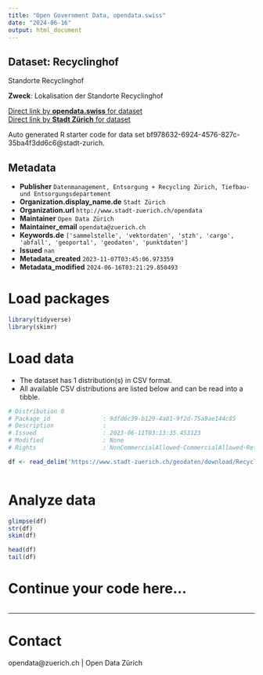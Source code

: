 ```yaml
---
title: "Open Government Data, opendata.swiss"
date: "2024-06-16"
output: html_document
---
```


## Dataset: Recyclinghof

Standorte Recyclinghof

**Zweck**: Lokalisation der Standorte Recyclinghof

[Direct link by **opendata.swiss** for dataset](https://opendata.swiss/de/dataset/recyclinghof)<br>
[Direct link by **Stadt Zürich** for dataset](https://data.stadt-zuerich.ch/dataset/geo_recyclinghof)

Auto generated R starter code for data set bf978632-6924-4576-827c-35ba4f3dd6c6@stadt-zurich.

## Metadata

- **Publisher** `Datenmanagement, Entsorgung + Recycling Zürich, Tiefbau- und Entsorgungsdepartement`
- **Organization.display_name.de** `Stadt Zürich`
- **Organization.url** `http://www.stadt-zuerich.ch/opendata`
- **Maintainer** `Open Data Zürich`
- **Maintainer_email** `opendata@zuerich.ch`
- **Keywords.de** `['sammelstelle', 'vektordaten', 'stzh', 'cargo', 'abfall', 'geoportal', 'geodaten', 'punktdaten']`
- **Issued** `nan`
- **Metadata_created** `2023-11-07T03:45:06.973359`
- **Metadata_modified** `2024-06-16T03:21:29.850493`


# Load packages

```r

library(tidyverse)
library(skimr)

```

# Load data

-   The dataset has 1 distribution(s) in CSV format.
-   All available CSV distributions are listed below and can be read into a tibble.

```r

# Distribution 0
# Package_id               : 9dfd6c39-b129-4a81-9f2d-75a9ae144c85
# Description              : 
# Issued                   : 2023-06-11T03:13:35.453123
# Modified                 : None
# Rights                   : NonCommercialAllowed-CommercialAllowed-ReferenceNotRequired

df <- read_delim('https://www.stadt-zuerich.ch/geodaten/download/Recyclinghof?format=10008')



```

# Analyze data

```r

glimpse(df)
str(df)
skim(df)

head(df)
tail(df)

```

# Continue your code here...

```r

```

------------------------------------------------------------------------

# Contact

opendata@zuerich.ch | Open Data Zürich
